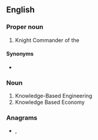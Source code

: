 ==English==
{{wikipedia}}
===Proper noun===
{{en-proper noun}}

# Knight Commander of the {{w|Order of the British Empire}}

====Synonyms====
* {{sense|Knight Commander}} {{l|en|OBE}}

===Noun===
{{en-noun|?}}

# Knowledge-Based Engineering
# Knowledge Based Economy

===Anagrams===
* {{l|en|bek}}, {{l|en|Keb}}
